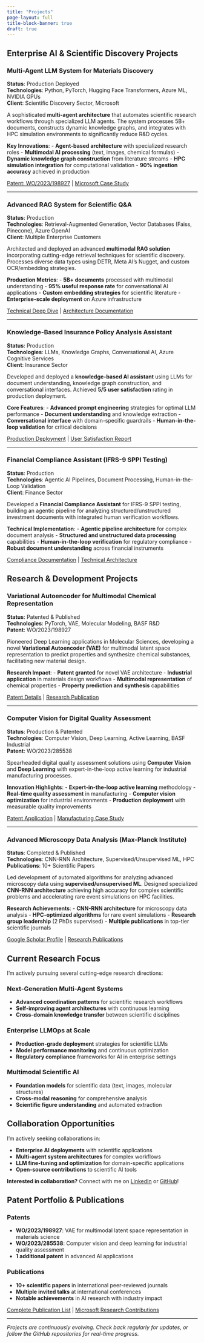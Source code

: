 ```yaml
---
title: "Projects"
page-layout: full
title-block-banner: true
draft: true
---
```


::: {.content-section}
## Enterprise AI & Scientific Discovery Projects

### Multi-Agent LLM System for Materials Discovery
**Status**: Production Deployed  
**Technologies**: Python, PyTorch, Hugging Face Transformers, Azure ML, NVIDIA GPUs  
**Client**: Scientific Discovery Sector, Microsoft

A sophisticated **multi-agent architecture** that automates scientific research workflows through specialized LLM agents. The system processes 5B+ documents, constructs dynamic knowledge graphs, and integrates with HPC simulation environments to significantly reduce R&D cycles.

**Key Innovations**:
- **Agent-based architecture** with specialized research roles
- **Multimodal AI processing** (text, images, chemical formulas)
- **Dynamic knowledge graph construction** from literature streams
- **HPC simulation integration** for computational validation
- **90% ingestion accuracy** achieved in production

[Patent: WO/2023/198927](https://patents.google.com/patent/WO2023198927) | [Microsoft Case Study](#)

---

### Advanced RAG System for Scientific Q&A
**Status**: Production  
**Technologies**: Retrieval-Augmented Generation, Vector Databases (Faiss, Pinecone), Azure OpenAI  
**Client**: Multiple Enterprise Customers

Architected and deployed an advanced **multimodal RAG solution** incorporating cutting-edge retrieval techniques for scientific discovery. Processes diverse data types using DETR, Meta AI's Nugget, and custom OCR/embedding strategies.

**Production Metrics**:
- **5B+ documents** processed with multimodal understanding
- **95% useful response rate** for conversational AI applications
- **Custom embedding strategies** for scientific literature
- **Enterprise-scale deployment** on Azure infrastructure

[Technical Deep Dive](#) | [Architecture Documentation](#)

---

### Knowledge-Based Insurance Policy Analysis Assistant
**Status**: Production  
**Technologies**: LLMs, Knowledge Graphs, Conversational AI, Azure Cognitive Services  
**Client**: Insurance Sector

Developed and deployed a **knowledge-based AI assistant** using LLMs for document understanding, knowledge graph construction, and conversational interfaces. Achieved **5/5 user satisfaction** rating in production deployment.

**Core Features**:
- **Advanced prompt engineering** strategies for optimal LLM performance
- **Document understanding** and knowledge extraction
- **Conversational interface** with domain-specific guardrails
- **Human-in-the-loop validation** for critical decisions

[Production Deployment](#) | [User Satisfaction Report](#)

---

### Financial Compliance Assistant (IFRS-9 SPPI Testing)
**Status**: Production  
**Technologies**: Agentic AI Pipelines, Document Processing, Human-in-the-Loop Validation  
**Client**: Finance Sector

Developed a **Financial Compliance Assistant** for IFRS-9 SPPI testing, building an agentic pipeline for analyzing structured/unstructured investment documents with integrated human verification workflows.

**Technical Implementation**:
- **Agentic pipeline architecture** for complex document analysis
- **Structured and unstructured data processing** capabilities
- **Human-in-the-loop verification** for regulatory compliance
- **Robust document understanding** across financial instruments

[Compliance Documentation](#) | [Technical Architecture](#)

:::

::: {.content-section}
## Research & Development Projects

### Variational Autoencoder for Multimodal Chemical Representation
**Status**: Patented & Published  
**Technologies**: PyTorch, VAE, Molecular Modeling, BASF R&D  
**Patent**: WO/2023/198927

Pioneered Deep Learning applications in Molecular Sciences, developing a novel **Variational Autoencoder (VAE)** for multimodal latent space representation to predict properties and synthesize chemical substances, facilitating new material design.

**Research Impact**:
- **Patent granted** for novel VAE architecture
- **Industrial application** in materials design workflows
- **Multimodal representation** of chemical properties
- **Property prediction and synthesis** capabilities

[Patent Details](https://patents.google.com/patent/WO2023198927) | [Research Publication](#)

---

### Computer Vision for Digital Quality Assessment
**Status**: Production & Patented  
**Technologies**: Computer Vision, Deep Learning, Active Learning, BASF Industrial  
**Patent**: WO/2023/285538

Spearheaded digital quality assessment solutions using **Computer Vision** and **Deep Learning** with expert-in-the-loop active learning for industrial manufacturing processes.

**Innovation Highlights**:
- **Expert-in-the-loop active learning** methodology
- **Real-time quality assessment** in manufacturing
- **Computer vision optimization** for industrial environments
- **Production deployment** with measurable quality improvements

[Patent Application](https://patents.google.com/patent/WO2023285538) | [Manufacturing Case Study](#)

---

### Advanced Microscopy Data Analysis (Max-Planck Institute)
**Status**: Completed & Published  
**Technologies**: CNN-RNN Architecture, Supervised/Unsupervised ML, HPC  
**Publications**: 10+ Scientific Papers

Led development of automated algorithms for analyzing advanced microscopy data using **supervised/unsupervised ML**. Designed specialized **CNN-RNN architecture** achieving high accuracy for complex scientific problems and accelerating rare event simulations on HPC facilities.

**Research Achievements**:
- **CNN-RNN architecture** for microscopy data analysis
- **HPC-optimized algorithms** for rare event simulations
- **Research group leadership** (2 PhDs supervised)
- **Multiple publications** in top-tier scientific journals

[Google Scholar Profile](https://scholar.google.com/citations?user=yourprofile) | [Research Publications](#)

:::

::: {.content-section}
## Current Research Focus

I'm actively pursuing several cutting-edge research directions:

### **Next-Generation Multi-Agent Systems**
- **Advanced coordination patterns** for scientific research workflows
- **Self-improving agent architectures** with continuous learning
- **Cross-domain knowledge transfer** between scientific disciplines

### **Enterprise LLMOps at Scale**
- **Production-grade deployment** strategies for scientific LLMs
- **Model performance monitoring** and continuous optimization
- **Regulatory compliance** frameworks for AI in enterprise settings

### **Multimodal Scientific AI**
- **Foundation models** for scientific data (text, images, molecular structures)
- **Cross-modal reasoning** for comprehensive analysis
- **Scientific figure understanding** and automated extraction

## Collaboration Opportunities

I'm actively seeking collaborations in:

- **Enterprise AI deployments** with scientific applications
- **Multi-agent system architectures** for complex workflows
- **LLM fine-tuning and optimization** for domain-specific applications
- **Open-source contributions** to scientific AI tools

**Interested in collaboration?** Connect with me on [LinkedIn](https://linkedin.com/in/ali-bina) or [GitHub](https://github.com/iAli61)!

:::

::: {.content-section}
## Patent Portfolio & Publications

### Patents
- **WO/2023/198927**: VAE for multimodal latent space representation in materials science
- **WO/2023/285538**: Computer vision and deep learning for industrial quality assessment
- **1 additional patent** in advanced AI applications

### Publications
- **10+ scientific papers** in international peer-reviewed journals
- **Multiple invited talks** at international conferences
- **Notable achievements** in AI research with industry impact

[Complete Publication List](https://scholar.google.com/citations?user=yourprofile) | [Microsoft Research Contributions](#)

:::

---

*Projects are continuously evolving. Check back regularly for updates, or follow the GitHub repositories for real-time progress.*
